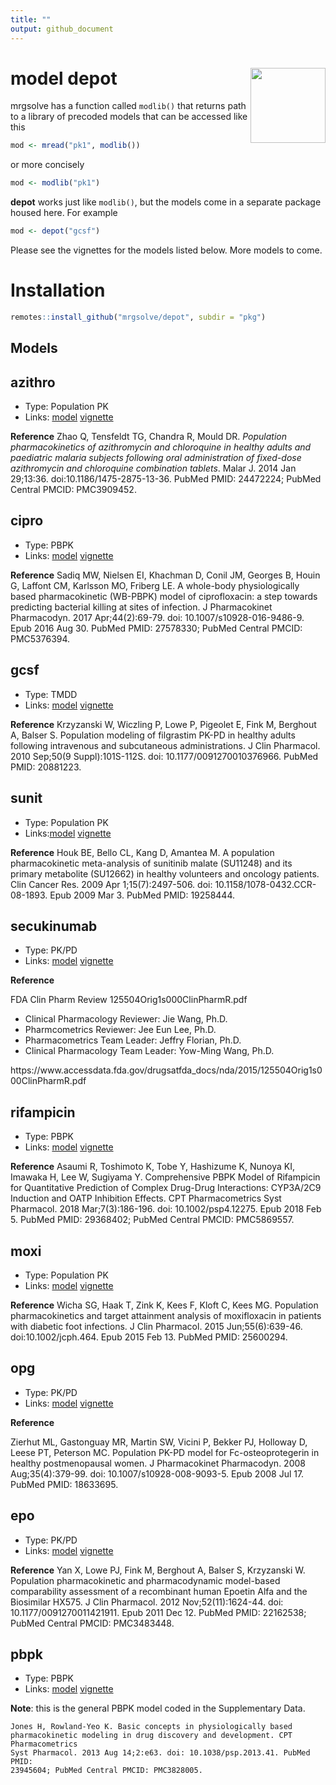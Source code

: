```yaml
---
title: ""
output: github_document
---
```

# model depot <img src = "vignette/img/mrgsolve_hex.png" align="right" width="120px"></img>

mrgsolve has a function called `modlib()` that returns path 
to a library of precoded models that can be accessed like this

```r
mod <- mread("pk1", modlib())
```

or more concisely

```r
mod <- modlib("pk1")
```

__depot__ works just like `modlib()`, but the models come in a 
separate package housed here. For example

```r
mod <- depot("gcsf")
```

Please see the vignettes for the models listed below.  More models to come. 

# Installation
```r
remotes::install_github("mrgsolve/depot", subdir = "pkg")
```

## Models

## azithro 

- Type: Population PK
- Links: [model](pkg/inst/models/azithro.cpp) [vignette](vignette/azithro.md)

__Reference__
Zhao Q, Tensfeldt TG, Chandra R, Mould DR. _Population 
pharmacokinetics of azithromycin and chloroquine in healthy adults and paediatric
malaria subjects following oral administration of fixed-dose azithromycin and 
chloroquine combination tablets_. Malar J. 2014 Jan 29;13:36. 
doi:10.1186/1475-2875-13-36. PubMed PMID: 24472224; PubMed Central 
PMCID: PMC3909452.


## cipro 
- Type: PBPK
- Links: [model](pkg/inst/models/cipro.cpp) [vignette](vignette/cipro.md)

__Reference__
Sadiq MW, Nielsen EI, Khachman D, Conil JM, Georges B, Houin G, Laffont CM,
Karlsson MO, Friberg LE. A whole-body physiologically based pharmacokinetic
(WB-PBPK) model of ciprofloxacin: a step towards predicting bacterial killing at 
sites of infection. J Pharmacokinet Pharmacodyn. 2017 Apr;44(2):69-79. doi:
10.1007/s10928-016-9486-9. Epub 2016 Aug 30. PubMed PMID: 27578330; PubMed
Central PMCID: PMC5376394.

## gcsf

- Type: TMDD
- Links: [model](pkg/inst/models/gcsf.cpp) [vignette](vignette/gcsf.md)

__Reference__
Krzyzanski W, Wiczling P, Lowe P, Pigeolet E, Fink M, Berghout A, Balser S.
Population modeling of filgrastim PK-PD in healthy adults following intravenous
and subcutaneous administrations. J Clin Pharmacol. 
2010 Sep;50(9 Suppl):101S-112S. doi: 10.1177/0091270010376966. 
PubMed PMID: 20881223.

## sunit

- Type: Population PK
- Links:[model](pkg/inst/models/sunit.cpp) [vignette](vignette/sunit.md)

__Reference__
Houk BE, Bello CL, Kang D, Amantea M. A population pharmacokinetic
meta-analysis of sunitinib malate (SU11248) and its primary metabolite
(SU12662) in healthy volunteers and oncology patients. Clin Cancer Res. 
2009 Apr 1;15(7):2497-506. doi: 10.1158/1078-0432.CCR-08-1893. Epub 2009 
Mar 3. PubMed PMID: 19258444.

## secukinumab

- Type: PK/PD
- Links: [model](pkg/inst/models/secukinumab.cpp) [vignette](vignette/secukinumab.md)

__Reference__

FDA Clin Pharm Review 125504Orig1s000ClinPharmR.pdf

  - Clinical Pharmacology Reviewer: Jie Wang, Ph.D.
  - Pharmcometrics Reviewer: Jee Eun Lee, Ph.D.
  - Pharmacometrics Team Leader: Jeffry Florian, Ph.D.
  - Clinical Pharmacology Team Leader: Yow-Ming Wang, Ph.D.
  
https://www.accessdata.fda.gov/drugsatfda_docs/nda/2015/125504Orig1s000ClinPharmR.pdf

## rifampicin

- Type: PBPK
- Links: [model](pkg/inst/models/rifampicin.cpp) [vignette](vignette/rifampicin.md)

__Reference__
Asaumi R, Toshimoto K, Tobe Y, Hashizume K, Nunoya KI, Imawaka H, Lee W,
Sugiyama Y. Comprehensive PBPK Model of Rifampicin for Quantitative Prediction of
Complex Drug-Drug Interactions: CYP3A/2C9 Induction and OATP Inhibition Effects. 
CPT Pharmacometrics Syst Pharmacol. 2018 Mar;7(3):186-196. doi:
10.1002/psp4.12275. Epub 2018 Feb 5. PubMed PMID: 29368402; PubMed Central PMCID:
PMC5869557.

## moxi

- Type: Population PK
- Links: [model](pkg/inst/models/moxi.cpp) [vignette](vignette/moxi.md)


__Reference__
Wicha SG, Haak T, Zink K, Kees F, Kloft C, Kees MG. Population
pharmacokinetics and target attainment analysis of moxifloxacin in patients with 
diabetic foot infections. J Clin Pharmacol. 2015 Jun;55(6):639-46.
doi:10.1002/jcph.464. Epub 2015 Feb 13. PubMed PMID: 25600294.


## opg

- Type: PK/PD
- Links: [model](pkg/inst/models/opg.cpp) [vignette](vignette/opg.md)

__Reference__

Zierhut ML, Gastonguay MR, Martin SW, Vicini P, Bekker PJ, Holloway D, Leese
PT, Peterson MC. Population PK-PD model for Fc-osteoprotegerin in healthy
postmenopausal women. J Pharmacokinet Pharmacodyn. 2008 Aug;35(4):379-99. 
doi: 10.1007/s10928-008-9093-5. Epub 2008 Jul 17. PubMed PMID: 18633695.



## epo

- Type: PK/PD
- Links: [model](pkg/inst/models/epo.cpp) [vignette](vignette/epo.md)

__Reference__
Yan X, Lowe PJ, Fink M, Berghout A, Balser S, Krzyzanski W. Population
pharmacokinetic and pharmacodynamic model-based comparability assessment of a
recombinant human Epoetin Alfa and the Biosimilar HX575. J Clin Pharmacol. 2012
Nov;52(11):1624-44. doi: 10.1177/0091270011421911. Epub 2011 Dec 12. 
PubMed PMID: 22162538; PubMed Central PMCID: PMC3483448.


## pbpk

- Type: PBPK
- Links: [model](pkg/inst/models/pbpk.cpp) [vignette](vignette/pbpk.md)

__Note__: this is the general PBPK model coded in the Supplementary Data.

```{}
Jones H, Rowland-Yeo K. Basic concepts in physiologically based
pharmacokinetic modeling in drug discovery and development. CPT Pharmacometrics
Syst Pharmacol. 2013 Aug 14;2:e63. doi: 10.1038/psp.2013.41. PubMed PMID:
23945604; PubMed Central PMCID: PMC3828005.
```
